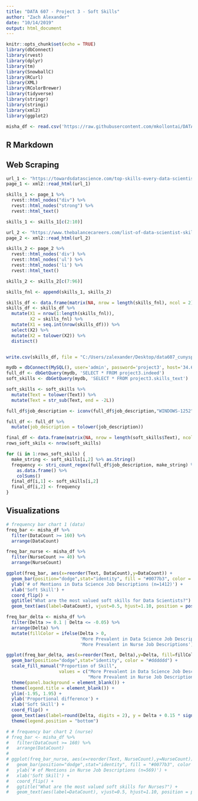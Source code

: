 ```yaml
---
title: "DATA 607 - Project 3 - Soft Skills"
author: "Zach Alexander"
date: "10/14/2019"
output: html_document
---
```


```r
knitr::opts_chunk$set(echo = TRUE)
library(dbConnect)
library(rvest)
library(dplyr)
library(tm)
library(SnowballC)
library(RCurl)
library(XML)
library(RColorBrewer)
library(tidyverse)
library(stringr)
library(stringi)
library(xml2)
library(ggplot2)
```

```r
misha_df <- read.csv('https://raw.githubusercontent.com/mkollontai/DATA607/master/Project3/Data_vs_Nurse_Counts.csv')
```

## R Markdown


## Web Scraping
```r
url_1 <- "https://towardsdatascience.com/top-skills-every-data-scientist-needs-to-master-5aba4293b88"
page_1 <- xml2::read_html(url_1)

skills_1 <- page_1 %>% 
  rvest::html_nodes("div") %>% 
  rvest::html_nodes("strong") %>% 
  rvest::html_text()

skills_1 <- skills_1[c(2:10)]

url_2 <- "https://www.thebalancecareers.com/list-of-data-scientist-skills-2062381"
page_2 <- xml2::read_html(url_2)

skills_2 <- page_2 %>% 
  rvest::html_nodes('div') %>% 
  rvest::html_nodes('ul') %>% 
  rvest::html_nodes('li') %>% 
  rvest::html_text()

skills_2 <- skills_2[c(7:96)]

skills_fnl <- append(skills_1, skills_2)

skills_df <- data.frame(matrix(NA, nrow = length(skills_fnl), ncol = 2))
skills_df <- skills_df %>% 
  mutate(X1 = nrow(1:length(skills_fnl)),
         X2 = skills_fnl) %>% 
  mutate(X1 = seq.int(nrow(skills_df))) %>% 
  select(X2) %>% 
  mutate(X2 = tolower(X2)) %>% 
  distinct()


write.csv(skills_df, file = "C:/Users/zalexander/Desktop/data607_cunysps/Project3/more_skills.csv")

mydb = dbConnect(MySQL(), user='admin', password='project3', host='34.68.107.105', port = 3306)
full_df <- dbGetQuery(mydb, 'SELECT * FROM project3.indeed')
soft_skills <- dbGetQuery(mydb, 'SELECT * FROM project3.skills_text')

soft_skills <- soft_skills %>% 
  mutate(Text = tolower(Text)) %>% 
  mutate(Text = str_sub(Text, end = -2L))

full_df$job_description <- iconv(full_df$job_description,"WINDOWS-1252","UTF-8")

full_df <- full_df %>% 
  mutate(job_description = tolower(job_description))

final_df <- data.frame(matrix(NA, nrow = length(soft_skills$Text), ncol = 2))
rows_soft_skils <- nrow(soft_skills)

for (i in 1:rows_soft_skils) {
  make_string <- soft_skills[i,2] %>% as.String()
  frequency <- stri_count_regex(full_df$job_description, make_string) %>% 
    as.data.frame() %>% 
    colSums()
  final_df[i,1] <- soft_skills[i,2]
  final_df[i,2] <- frequency
}  
```

## Visualizations
```r
# frequency bar chart 1 (data)
freq_bar <- misha_df %>% 
  filter(DataCount >= 160) %>% 
  arrange(DataCount)

freq_bar_nurse <- misha_df %>% 
  filter(NurseCount >= 40) %>% 
  arrange(NurseCount)

ggplot(freq_bar, aes(x=reorder(Text, DataCount),y=DataCount)) +
  geom_bar(position="dodge",stat="identity", fill = "#0077b3", color = "#dddddd") + 
  ylab('# of Mentions in Data Science Job Descriptions (n=1412)') +
  xlab('Soft Skill') +
  coord_flip() +
  ggtitle("What are the most valued soft skills for Data Scientists?") + 
  geom_text(aes(label=DataCount), vjust=0.5, hjust=1.10, position = position_dodge(width = 0.9), color="white", fontface="bold")

freq_bar_delta <- misha_df %>% 
  filter(Delta >= 0.1 | Delta <= -0.05) %>% 
  arrange(Delta) %>% 
  mutate(fillColor = ifelse(Delta > 0, 
                            'More Prevalent in Data Science Job Descriptions', 
                            'More Prevalent in Nurse Job Descriptions'))

ggplot(freq_bar_delta, aes(x=reorder(Text, Delta),y=Delta, fill=fillColor)) +
  geom_bar(position="dodge",stat="identity", color = "#dddddd") + 
  scale_fill_manual("Proportion of Skill", 
                    values = c("More Prevalent in Data Science Job Descriptions" = "#C0DF85", 
                               "More Prevalent in Nurse Job Descriptions" = "#FF958C")) +
  theme(panel.background = element_blank()) +
  theme(legend.title = element_blank()) +
  ylim(-1.95, 1.95) +
  ylab('Proportional difference') +
  xlab('Soft Skill') +
  coord_flip() +
  geom_text(aes(label=round(Delta, digits = 2), y = Delta + 0.15 * sign(Delta)), position = position_dodge(width = 0.5), color="#333333", fontface="bold", size=3.5) +
  theme(legend.position = "bottom")

# # frequency bar chart 2 (nurse)
# freq_bar <- misha_df %>% 
#   filter(DataCount >= 160) %>% 
#   arrange(DataCount)
# 
# ggplot(freq_bar_nurse, aes(x=reorder(Text, NurseCount),y=NurseCount)) +
#   geom_bar(position="dodge",stat="identity", fill = "#0077b3", color = "#dddddd") +
#   ylab('# of Mentions in Nurse Job Descriptions (n=569)') +
#   xlab('Soft Skill') +
#   coord_flip() +
#   ggtitle("What are the most valued soft skills for Nurses?") + 
#   geom_text(aes(label=DataCount), vjust=0.5, hjust=1.10, position = position_dodge(width = 0.9), color="white", fontface="bold")


  
```


